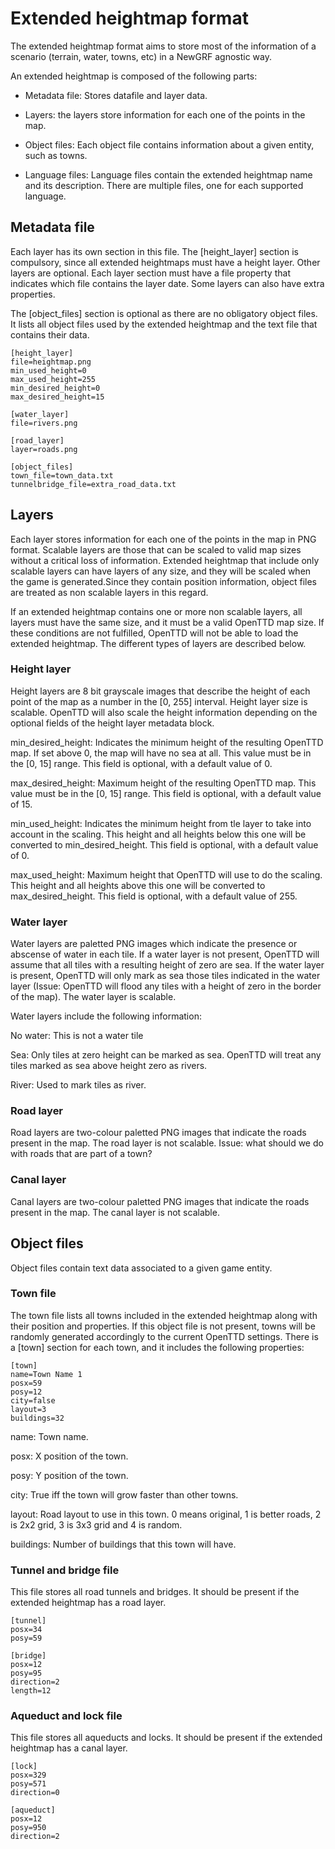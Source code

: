 =Extended heightmap format=

The extended heightmap format aims to store most of the information of a scenario (terrain, water, towns, etc) in a NewGRF agnostic way.

An extended heightmap is composed of the following parts:

* Metadata file: Stores datafile and layer data.

* Layers: the layers store information for each one of the points in the map.

* Object files: Each object file contains information about a given entity, such as towns.

* Language files: Language files contain the extended heightmap name and its description. There are multiple files, one for each supported language.

==Metadata file==

Each layer has its own section in this file. The [height_layer] section is compulsory, since all extended heightmaps must have a height layer. Other layers are optional. Each layer section must have a file property that indicates which file contains the layer date. Some layers can also have extra properties.

The [object_files] section is optional as there are no obligatory object files. It lists all object files used by the extended heightmap and the text file that contains their data.

<pre>[height_layer]
file=heightmap.png
min_used_height=0
max_used_height=255
min_desired_height=0
max_desired_height=15

[water_layer]
file=rivers.png

[road_layer]
layer=roads.png

[object_files]
town_file=town_data.txt
tunnelbridge_file=extra_road_data.txt</pre>

==Layers==

Each layer stores information for each one of the points in the map in PNG format. Scalable layers are those that can be scaled to valid map sizes without a critical loss of information. Extended heightmap that include only scalable layers can have layers of any size, and they will be scaled when the game is generated.Since they contain position information, object files are treated as non scalable layers in this regard.

If an extended heightmap contains one or more non scalable layers, all layers must have the same size, and it must be a valid OpenTTD map size. If these conditions are not fulfilled, OpenTTD will not be able to load the extended heightmap. The different types of layers are described below.

===Height layer===

Height layers are 8 bit grayscale images that describe the height of each point of the map as a number in the [0, 255] interval. Height layer size is scalable. OpenTTD will also scale the height information depending on the optional fields of the height layer metadata block.

min_desired_height: Indicates the minimum height of the resulting OpenTTD map. If set above 0, the map will have no sea at all. This value must be in the [0, 15] range. This field is optional, with a default value of 0.

max_desired_height: Maximum height of the resulting OpenTTD map. This value must be in the [0, 15] range. This field is optional, with a default value of 15.

min_used_height: Indicates the minimum height from tle layer to take into account in the scaling. This height and all heights below this one will be converted to min_desired_height. This field is optional, with a default value of 0.

max_used_height: Maximum height that OpenTTD will use to do the scaling. This height and all heights above this one will be converted to max_desired_height. This field is optional, with a default value of 255.

===Water layer===

Water layers are paletted PNG images which indicate the presence or abscense of water in each tile. If a water layer is not present, OpenTTD will assume that all tiles with a resulting height of zero are sea. If the water layer is present, OpenTTD will only mark as sea those tiles indicated in the water layer (Issue: OpenTTD will flood any tiles with a height of zero in the border of the map). The water layer is scalable.

Water layers include the following information:

No water: This is not a water tile

Sea: Only tiles at zero height can be marked as sea. OpenTTD will treat any tiles marked as sea above height zero as rivers.

River: Used to mark tiles as river.

===Road layer===

Road layers are two-colour paletted PNG images that indicate the roads present in the map. The road layer is not scalable. Issue: what should we do with roads that are part of a town?

===Canal layer===

Canal layers are two-colour paletted PNG images that indicate the roads present in the map. The canal layer is not scalable.


==Object files==

Object files contain text data associated to a given game entity.

===Town file===

The town file lists all towns included in the extended heightmap along with their position and properties. If this object file is not present, towns will be randomly generated accordingly to the current OpenTTD settings. There is a [town] section for each town, and it includes the following properties:

<pre>[town]
name=Town Name 1
posx=59
posy=12
city=false
layout=3
buildings=32</pre>

name: Town name.

posx: X position of the town.

posy: Y position of the town.

city: True iff the town will grow faster than other towns.

layout: Road layout to use in this town. 0 means original, 1 is better roads, 2 is 2x2 grid, 3 is 3x3 grid and 4 is random.

buildings: Number of buildings that this town will have.

===Tunnel and bridge file===

This file stores all road tunnels and bridges. It should be present if the extended heightmap has a road layer.

<pre>[tunnel]
posx=34
posy=59

[bridge]
posx=12
posy=95
direction=2
length=12</pre>

===Aqueduct and lock file===

This file stores all aqueducts and locks. It should be present if the extended heightmap has a canal layer.

<pre>[lock]
posx=329
posy=571
direction=0

[aqueduct]
posx=12
posy=950
direction=2</pre>